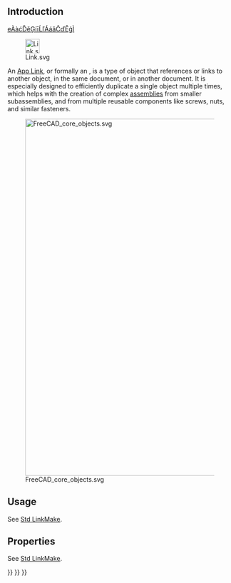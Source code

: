 <languages/>
{{TOCright}}
<translate>

== Introduction == 
[[E|eÀàćĎěĢíīĹľÁáǎĈďĒģÌ]]<!--T:1-->

<!--T:31-->
[[File:Link.svg|32px]]

<!--T:2-->
An [[App_Link|App Link]], or formally an {{incode|App::Link}}, is a type of object that references or links to another object, in the same document, or in another document. It is especially designed to efficiently duplicate a single object multiple times, which helps with the creation of complex [[assembly|assemblies]] from smaller subassemblies, and from multiple reusable components like screws, nuts, and similar fasteners.

<!--T:27-->
[[File:FreeCAD_core_objects.svg|800px]]

<!--T:28-->
{{Caption|Simplified diagram of the relationships between the core objects in FreeCAD}}

== Usage == <!--T:4-->

<!--T:6-->
See [[Std_LinkMake#Usage|Std LinkMake]].

== Properties == <!--T:32-->

<!--T:11-->
See [[Std_LinkMake#Properties|Std LinkMake]].


</translate>
{{Std_Base_navi{{#translation:}}}}
{{Document_objects_navi{{#translation:}}}}
{{Userdocnavi{{#translation:}}}}